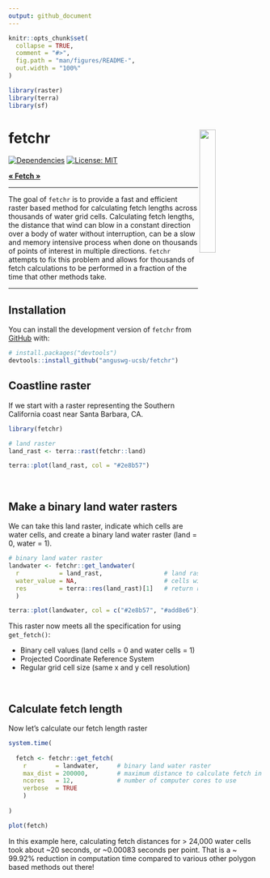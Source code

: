 ```yaml
---
output: github_document
---
```


<!-- README.md is generated from README.Rmd. Please edit that file -->

```r
knitr::opts_chunk$set(
  collapse = TRUE,
  comment = "#>",
  fig.path = "man/figures/README-",
  out.width = "100%"
)

library(raster)
library(terra)
library(sf)
```

# fetchr <img src="man/figures/fetchr_logo_transparent.png" align="right" width="25%" />

<!-- badges: start -->
[![Dependencies](https://img.shields.io/badge/dependencies-9/07-orange?style=flat)](#)
[![License: MIT](https://img.shields.io/badge/License-MIT-yellow.svg)](https://choosealicense.com/licenses/mit/)
<!-- badges: end -->

<div align="left">

  <p align="left">
    <a href="https://en.wikipedia.org/wiki/Wind_fetch"><strong>« Fetch »</strong></a>
    <br />
  </p>
</div>

<hr>

The goal of `fetchr` is to provide a fast and efficient raster based method for calculating fetch lengths across thousands of water grid cells. 
Calculating fetch lengths, the distance that wind can blow in a constant direction over a body of water without interruption, can be a slow and memory intensive process when done on thousands of points of interest in multiple directions. `fetchr` attempts to fix this problem and allows for thousands of fetch calculations to be performed in a fraction of the time that other methods take. 

<hr>

## Installation

You can install the development version of `fetchr` from [GitHub](https://github.com/anguswg-ucsb/fetchr) with:

``` r
# install.packages("devtools")
devtools::install_github("anguswg-ucsb/fetchr")
```

## Coastline raster

If we start with a raster representing the Southern California coast near Santa Barbara, CA.

```r
library(fetchr)

# land raster
land_rast <- terra::rast(fetchr::land)

terra::plot(land_rast, col = "#2e8b57")
```

<br>

## Make a binary land water rasters
We can take this land raster, indicate which cells are water cells, and create a binary land water raster (land = 0, water = 1).
```r
# binary land water raster 
landwater <- fetchr::get_landwater(
  r           = land_rast,                 # land raster
  water_value = NA,                        # cells with a value of NA are classified as water, all other cells are land
  res         = terra::res(land_rast)[1]   # return raster with the same cell resolution as input raster
  )

terra::plot(landwater, col = c("#2e8b57", "#add8e6"))
```

This raster now meets all the specification for using `get_fetch()`:

  - Binary cell values (land cells = 0 and water cells = 1)
  - Projected Coordinate Reference System
  - Regular grid cell size (same x and y cell resolution)

<br>

## Calculate fetch length

Now let's calculate our fetch length raster
```r
system.time(
  
  fetch <- fetchr::get_fetch(
    r        = landwater,     # binary land water raster
    max_dist = 200000,        # maximum distance to calculate fetch in meters (200km)
    ncores   = 12,            # number of computer cores to use 
    verbose  = TRUE
    )
  
)

plot(fetch)
```

In this example here, calculating fetch distances for > 24,000 water cells took about ~20 seconds, or ~0.00083 seconds per point. That is a  ~ 99.92% reduction in computation time compared to various other polygon based methods out there!





